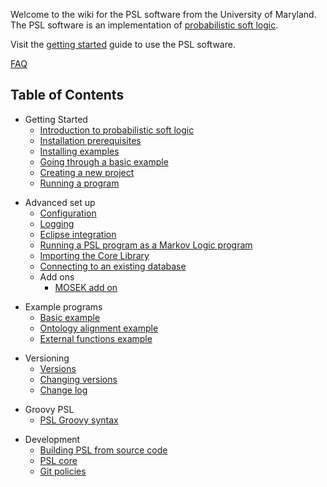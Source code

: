Welcome to the wiki for the PSL software from the University of Maryland. The PSL software is an implementation of [[probabilistic soft logic]].

Visit the [[getting started]] guide to use the PSL software.

[[FAQ]]

== Table of Contents ==

* Getting Started
** [[Introduction to probabilistic soft logic]]
** [[prerequisites | Installation prerequisites]]
** [[Installing examples]]
** [[basic example | Going through a basic example]]
** [[Creating a new project]]
** [[Running a program]]

* Advanced set up
** [[Configuration]]
** [[Logging]]
** [[Eclipse integration]]
** [[Running a PSL program as a Markov Logic program ]]
** [[Importing the Core Library]]
** [[Connecting to an existing database]]
** Add ons
*** [[MOSEK add on]]

* Example programs
** [[Basic example]]
** [[Ontology alignment example]]
** [[External functions example]]

* Versioning
** [[Versions]]
** [[Changing versions]]
** [[Change log]]

* Groovy PSL
** [[PSL Groovy syntax]]

* Development
** [[Building PSL | Building PSL from source code]]
** [[PSL core]]
** [[Git policies]]